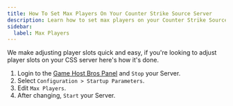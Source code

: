 ```yaml
---
title: How To Set Max Players On Your Counter Strike Source Server
description: Learn how to set max players on your Counter Strike Source Server
sidebar:
  label: Max Players
---
```


We make adjusting player slots quick and easy, if you're looking to adjust player slots on your CSS server here's how it's done.
<Steps>
1. Login to the [Game Host Bros Panel](https://panel.gamehostbros.com/) and `Stop` your Server.
2. Select `Configuration > Startup Parameters`.
3. Edit `Max Players`.
4. After changing, `Start` your Server.
</Steps>
